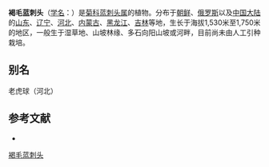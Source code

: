 {{Speciesbox
| name = 褐毛蓝刺头
| status = 
| status_system = 
| image =
| genus = Echinops
| species = dissectus
| authority = Kitag.
}}

'''褐毛蓝刺头'''（[[学名|学名]]：{{lang|la|'''''Echinops dissectus'''''}}）是[[菊科|菊科]][[蓝刺头属|蓝刺头属]]的植物。分布于[[朝鲜|朝鲜]]、[[俄罗斯|俄罗斯]]以及[[中国大陆|中国大陆]]的[[山东|山东]]、[[辽宁|辽宁]]、[[河北|河北]]、[[内蒙古|内蒙古]]、[[黑龙江|黑龙江]]、[[吉林|吉林]]等地，生长于海拔1,530米至1,750米的地区，一般生于湿草地、山坡林缘、多石向阳山坡或河畔，目前尚未由人工引种栽培。

== 别名 ==
老虎球（河北）

== 参考文献 ==
<div class="references-small">
* {{cite web| url =http://www.bioinfo.cn/db05/KmzwSpecies.php?action=view&id=4736| title =褐毛蓝刺头| work =《中国高等植物数据库全库》| publisher =中国科学院微生物研究所| author =昆明植物研究所| accessdate =2009-02-25| archive-date =2016-03-05| archive-url =https://web.archive.org/web/20160305061441/http://www.bioinfo.cn/db05/KmzwSpecies.php?action=view&id=4736| dead-url =yes}}
</div>
{{Taxonbar|from=Q15231418}}

[[Category:蓝刺头属|褐毛蓝刺头]]


{{植物小作品}}